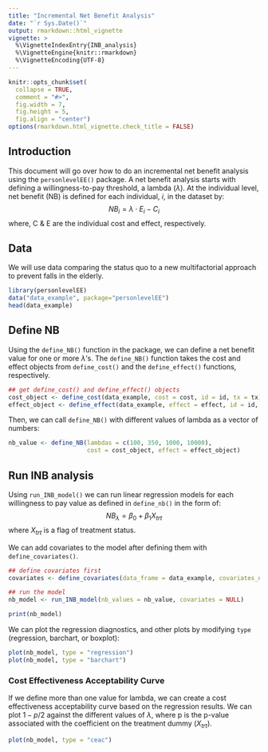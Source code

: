 ```yaml
---
title: "Incremental Net Benefit Analysis"
date: "`r Sys.Date()`"
output: rmarkdown::html_vignette
vignette: >
  %\VignetteIndexEntry{INB_analysis}
  %\VignetteEngine{knitr::rmarkdown}
  %\VignetteEncoding{UTF-8}
---
```


```r
knitr::opts_chunk$set(
  collapse = TRUE,
  comment = "#>",
  fig.width = 7,
  fig.height = 5,
  fig.align = "center")
options(rmarkdown.html_vignette.check_title = FALSE)
```

## Introduction

This document will go over how to do an incremental net benefit analysis using the `personlevelEE()` package. A net benefit analysis starts with defining a willingness-to-pay threshold, a lambda ($\lambda$). At the individual level, net benefit (NB) is defined for each individual, $i$, in the dataset by:
$$ NB_i = \lambda \cdot E_i - C_i$$
where, C & E are the individual cost and effect, respectively.


## Data
We will use data comparing the status quo to a new multifactorial approach to prevent falls in the elderly.
```r
library(personlevelEE)
data("data_example", package="personlevelEE")
head(data_example)
```

## Define NB

Using the `define_NB()` function in the package, we can define a net benefit value for one or more $\lambda$'s. The `define_NB()` function takes the cost and effect objects from `define_cost()` and the `define_effect()` functions, respectively. 

```r
## get define_cost() and define_effect() objects
cost_object <- define_cost(data_example, cost = cost, id = id, tx = tx)
effect_object <- define_effect(data_example, effect = effect, id = id, tx = tx)
```

Then, we can call `define_NB()` with different values of lambda as a vector of numbers:
```r
nb_value <- define_NB(lambdas = c(100, 350, 1000, 10000),
                      cost = cost_object, effect = effect_object)
```

## Run INB analysis

Using `run_INB_model()` we can run linear regression models for each willingness to pay value as defined in `define_nb()` in the form of:
$$ NB_\lambda = \beta_0 + \beta_1X_{trt}  $$ 
where $X_{trt}$ is a flag of treatment status.

We can add covariates to the model after defining them with `define_covariates()`. 

```r
## define covariates first
covariates <- define_covariates(data_frame = data_example, covariates_names = c("age", "sex"), id = id)

## run the model
nb_model <- run_INB_model(nb_values = nb_value, covariates = NULL)

print(nb_model)
```


We can plot the regression diagnostics, and other plots by modifying `type` (regression, barchart, or boxplot):
```r
plot(nb_model, type = "regression")
plot(nb_model, type = "barchart")

```



### Cost Effectiveness Acceptability Curve

If we define more than one value for lambda, we can create a cost effectiveness acceptability curve based on the regression results. We can plot $1-p/2$ against the different values of $\lambda$, where p is the p-value associated with the coefficient on the treatment dummy ($X_{trt}$).

```r
plot(nb_model, type = "ceac")
```



